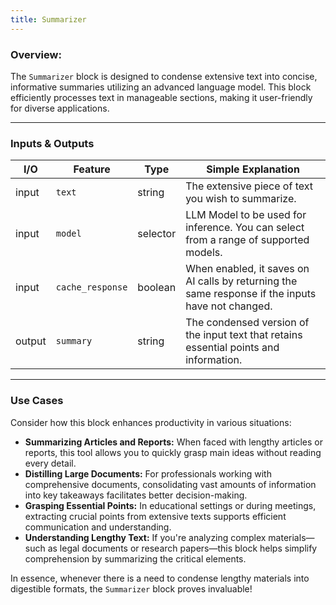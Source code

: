 ```yaml
---
title: Summarizer
---
```


### **Overview:**

The `Summarizer` block is designed to condense extensive text into concise, informative summaries utilizing an advanced language model. This block efficiently processes text in manageable sections, making it user-friendly for diverse applications.

---

### Inputs & Outputs

| I/O    | Feature          | Type     | Simple Explanation                                                                                |
| ------ | ---------------- | -------- | ------------------------------------------------------------------------------------------------- |
| input  | `text`           | string   | The extensive piece of text you wish to summarize.                                                |
| input  | `model`          | selector | LLM Model to be used for inference. You can select from a range of supported models.              |
| input  | `cache_response` | boolean  | When enabled, it saves on AI calls by returning the same response if the inputs have not changed. |
| output | `summary`        | string   | The condensed version of the input text that retains essential points and information.            |

---

### Use Cases

Consider how this block enhances productivity in various situations:

- **Summarizing Articles and Reports:** When faced with lengthy articles or reports, this tool allows you to quickly grasp main ideas without reading every detail.
- **Distilling Large Documents:** For professionals working with comprehensive documents, consolidating vast amounts of information into key takeaways facilitates better decision-making.
- **Grasping Essential Points:** In educational settings or during meetings, extracting crucial points from extensive texts supports efficient communication and understanding.
- **Understanding Lengthy Text:** If you're analyzing complex materials—such as legal documents or research papers—this block helps simplify comprehension by summarizing the critical elements.

In essence, whenever there is a need to condense lengthy materials into digestible formats, the `Summarizer` block proves invaluable!
